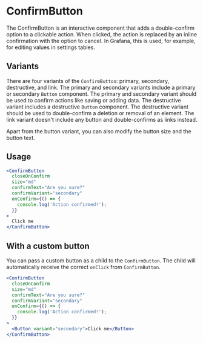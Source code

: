 
<Meta title="MDX|ConfirmButton" component={ConfirmButton} />

# ConfirmButton

The ConfirmButton is an interactive component that adds a double-confirm option to a clickable action. When clicked, the action is replaced by an inline confirmation with the option to cancel. In Grafana, this is used, for example, for editing values in settings tables.

## Variants

There are four variants of the `ConfirmButton`: primary, secondary, destructive, and link. The primary and secondary variants include a primary or secondary `Button` component. The primary and secondary variant should be used to confirm actions like saving or adding data. The destructive variant includes a destructive `Button` component. The destructive variant should be used to double-confirm a deletion or removal of an element. The link variant doesn't include any button and double-confirms as links instead.

Apart from the button variant, you can also modify the button size and the button text.

## Usage

```jsx
<ConfirmButton
  closeOnConfirm
  size="md"
  confirmText="Are you sure?"
  confirmVariant="secondary"
  onConfirm={() => {
    console.log('Action confirmed!');
  }}
>
  Click me
</ConfirmButton>
```

## With a custom button

You can pass a custom button as a child to the `ConfirmButton`. The child will automatically receive the correct `onClick` from `ConfirmButton`.

```jsx
<ConfirmButton
  closeOnConfirm
  size="md"
  confirmText="Are you sure?"
  confirmVariant="secondary"
  onConfirm={() => {
    console.log('Action confirmed!');
  }}
>
  <Button variant="secondary">Click me</Button>
</ConfirmButton>
```

<ArgTypes of={ConfirmButton} />
